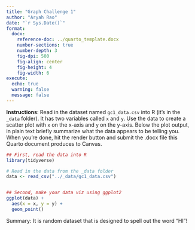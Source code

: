 ```yaml
---
title: "Graph Challenge 1"
author: "Aryah Rao"
date: "`r Sys.Date()`"
format: 
  docx:
    reference-doc: ../quarto_template.docx
    number-sections: true
    number-depth: 3
    fig-dpi: 500
    fig-align: center
    fig-height: 4
    fig-width: 6
execute: 
  echo: true
  warning: false
  message: false
---
```


**Instructions**: Read in the dataset named `gc1_data.csv` into R (it's in the `_data` folder). It has two variables called `x` and `y`. Use the data to create a scatter plot with `x` on the x-axis and `y` on the y-axis. Below the plot output, in plain text briefly summarize what the data appears to be telling you. When you're done, hit the render button and submit the .docx file this Quarto document produces to Canvas.

<!-- A code block as been included below. This is where you should write your code to read in the data and produce your data viz. -->

```r
## First, read the data into R
library(tidyverse)

# Read in the data from the _data folder
data <- read_csv("../_data/gc1_data.csv")


## Second, make your data viz using ggplot2
ggplot(data) +
  aes(x = x, y = y) +
  geom_point()
```

Summary: It is random dataset that is designed to spell out the word "HI"!
